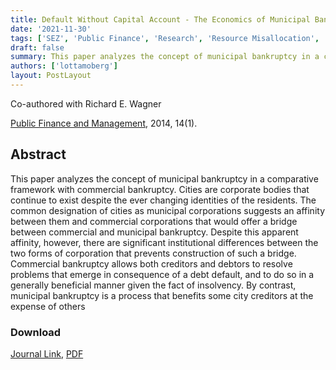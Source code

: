 ```yaml
---
title: Default Without Capital Account - The Economics of Municipal Bankruptcy
date: '2021-11-30'
tags: ['SEZ', 'Public Finance', 'Research', 'Resource Misallocation', 'Municipal Bankruptcy']
draft: false
summary: This paper analyzes the concept of municipal bankruptcy in a comparative framework with commercial bankruptcy. Because of significant institutional differences between the two forms of corporation, we argue that it is impossible to construct a bridge between them.
authors: ['lottamoberg']
layout: PostLayout
---
```

Co-authored with Richard E. Wagner

[Public Finance and Management](https://pfm.spaef.org/), 2014, 14(1).

## Abstract

This paper analyzes the concept of municipal bankruptcy in a comparative framework with commercial bankruptcy. Cities are corporate bodies that continue to exist despite the ever changing identities of the residents. The common designation of cities as municipal corporations suggests an affinity between them and commercial corporations that would offer a bridge between commercial and municipal bankruptcy. Despite this apparent affinity, however, there are significant institutional differences between the two forms of corporation that prevents construction of such a bridge. Commercial bankruptcy allows both creditors and debtors to resolve problems that emerge in consequence of a debt default, and to do so in a generally beneficial manner given the fact of insolvency. By contrast, municipal bankruptcy is a process that benefits some city creditors at the expense of others

### Download

[Journal Link](https://www.proquest.com/openview/dccf68d1a0635f83dc2783e591cf92a0/1?pq-origsite=gscholar&cbl=44221), [PDF](https://github.com/Lottamob/research/blob/22050079f3322e1cab5256d66755cca8dd6ac55a/moberg_wagner_2014_default_without_capital_account_the_economics_of_municipal_bankruptcy.pdf)
